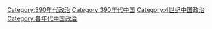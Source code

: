 [[Category:390年代政治|Category:390年代政治]]
[[Category:390年代中国|Category:390年代中国]]
[[Category:4世纪中国政治|Category:4世纪中国政治]]
[[Category:各年代中国政治|Category:各年代中国政治]]